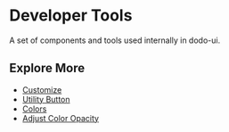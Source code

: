 # Developer Tools

A set of components and tools used internally in dodo-ui.

## Explore More

- [Customize](?path=/docs/developer-tools-customize-autocustomize--docs)
- [Utility Button](?path=/docs/developer-tools-components-utilitybutton--docs)
- [Colors](?path=/docs/developer-tools-philosophy-colors--docs)
- [Adjust Color Opacity](?path=/docs/developer-tools-philosophy-colors--docs#adjusting-opacity)
